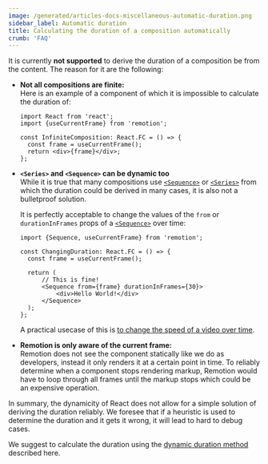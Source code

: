 ```yaml
---
image: /generated/articles-docs-miscellaneous-automatic-duration.png
sidebar_label: Automatic duration
title: Calculating the duration of a composition automatically
crumb: 'FAQ'
---
```


It is currently **not supported** to derive the duration of a composition be from the content. The reason for it are the following:

- **Not all compositions are finite:**  
  Here is an example of a component of which it is impossible to calculate the duration of:

  ```tsx twoslash title="InfiniteComposition.tsx"
  import React from 'react';
  import {useCurrentFrame} from 'remotion';

  const InfiniteComposition: React.FC = () => {
  	const frame = useCurrentFrame();
  	return <div>{frame}</div>;
  };
  ```

- **`<Series>` and `<Sequence>` can be dynamic too**  
  While it is true that many compositions use [`<Sequence>`](/docs/sequence) or [`<Series>`](/docs/series) from which the duration could be derived in many cases, it is also not a bulletproof solution.

  It is perfectly acceptable to change the values of the `from` or `durationInFrames` props of a [`<Sequence>`](/docs/sequence) over time:

  ```tsx twoslash title="ChangingDuration.tsx"
  import {Sequence, useCurrentFrame} from 'remotion';

  const ChangingDuration: React.FC = () => {
  	const frame = useCurrentFrame();

  	return (
  		// This is fine!
  		<Sequence from={frame} durationInFrames={30}>
  			<div>Hello World!</div>
  		</Sequence>
  	);
  };
  ```

  A practical usecase of this is [to change the speed of a video over time](/docs/miscellaneous/snippets/accelerated-video).

- **Remotion is only aware of the current frame:**  
  Remotion does not see the component statically like we do as developers, instead it only renders it at a certain point in time. To reliably determine when a component stops rendering markup, Remotion would have to loop through all frames until the markup stops which could be an expensive operation.

In summary, the dynamicity of React does not allow for a simple solution of deriving the duration reliably. We foresee that if a heuristic is used to determine the duration and it gets it wrong, it will lead to hard to debug cases.

We suggest to calculate the duration using the [dynamic duration method](/docs/dynamic-metadata) described here.
